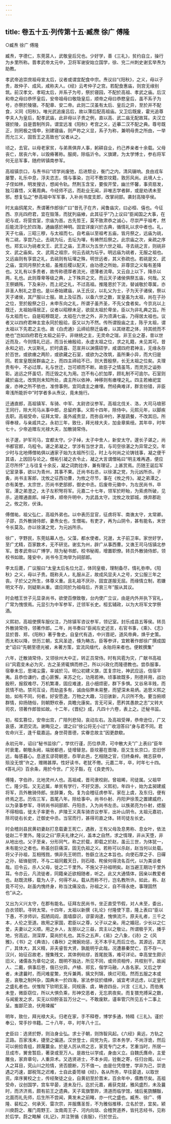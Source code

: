 ```yaml
---
---
---
```

title: 卷五十五·列传第十五·臧焘  徐广  傅隆
---

○臧焘  徐广  傅隆

臧焘，字德仁，东莞莒人，武敬皇后兄也。少好学，善《三礼》，贫约自立，操行为乡里所称。晋孝武帝太元中，卫将军谢安始立国学，徐、兖二州刺史谢玄举焘为助教。

孝武帝追崇庶祖母宣太后，议者或谓宜配食中宗。焘议曰“《阳秋》，之义，母以子贵，故仲子、成风，咸称夫人。《经》云考仲子之宫。若配食惠庙，则宫无缘别筑。前汉孝文、孝昭太后，并系子为号，祭於寝园，不配於高祖、孝武之庙。后汉和帝之母曰恭怀皇后，安帝祖母曰敬隐皇后，顺帝之母曰恭愍皇后，虽不系子为号，亦祭於陵寝。不配章、安二帝。此则二汉虽有太后、皇后之异，至於并不配食，义同《阳秋》。唯光武追废吕后，故以薄后配高祖庙。又卫后既废，霍光追尊李夫人为皇后，配孝武庙，此非母以子贵之例，直以高、武二庙无配故耳。夫汉立寝於陵，自是晋制所异。谓宜远准《阳秋》考宫之义，近摹二汉不配之典。尊号既正，则罔极之情申，别建寝庙，则严祢之义显，系子为称，兼明母贵之所由，一举而允三义，固哲王之高致也”议者从之。

顷之，去官。以母老家贫，与弟熹俱弃人事，躬耕自业，约己养亲者十余载。父母丧亡，居丧六年，以毁瘠著称。服阕，除临沂令。义旗建，为太学博士，参右将军何无忌军事，随府转镇南参军。

高祖镇京口，与焘书曰“顷学尚废弛，后进颓业，衡门之内，清风辍响。良由戎车屡警，礼乐中息，浮夫恣志，情与事染，岂可不敷崇坟籍，敦厉风尚。此境人士，子侄如林，明发搜访，想闻令轨。然荆玉含宝，要俟开莹，幽兰怀馨，事资扇发，独习寡悟，义著周典。今经师不远，而赴业无闻，非唯志学者鲜，或是劝诱未至邪。想复弘之”参高祖中军军事，入补尚书度支郎，改掌祠部。袭封高陵亭侯。

时太庙鸱尾灾，焘谓著作郎徐广曰“昔孔子在齐，闻鲁庙灾，曰必桓、僖也。今征西、京兆四府君，宜在毁落，而犹列庙飨，此其征乎”乃上议曰“臣闻国之大事，在祀与戎，将营宫室，宗庙为首。古先哲王，莫不致肃恭之诚心，尽崇严乎祖考，然后能流淳化於四海，通幽感於神明。固宜详废兴於古典，循情礼以求中者也。礼，天子七庙，三昭三穆，与太祖而七。自考庙以至祖考五庙，皆月祭之，远庙为祧，有二祧，享尝乃止。去祧为坛，去坛为墠，有祷然后祭之。此宗庙之次，亲疏之序也。郑玄以为祧者文王、武王之庙，王肃以为五世六世之祖。寻去祧之言，则祧非文、武之庙矣。文、武周之祖宗，何云去祧为坛乎。明远庙为祧者，无服之祖也。又远庙则有享尝之礼，去祧则有坛墠之殊，明世远者，其义弥疏也。若祧是文、武之庙，宜同月祭於太祖，虽推后稷以配天，由功德之所始，非尊崇之义每有差降也。又礼有以多贵者，故传称德厚者流光，德薄者流卑。又云自上以下，降杀以两，礼也。此则尊卑等级之典，上下殊异之文。而云天子诸侯俱祭五庙，何哉。又王祭嫡殇，下及来孙，而上祀之礼，不过高祖。推隆恩於下流，替诚敬於尊属，亦非圣人制礼之意也。是以泰始建庙，从王氏议，以礼父为士，子为天子诸侯，祭以天子诸侯，其尸服以士服。故上及征西，以备六世之数，宣皇虽为太祖，尚在子孙之位，至於殷祭之日，未申东向之礼，所谓子虽齐圣，不先父食者矣。今京兆以上既迁，太祖始得居正，议者以昭穆未足，欲屈太祖於卑坐，臣以为非礼典之旨。所与太祖而七，自是昭穆既足，太祖在六世之外，非为须满七庙，乃得居太祖也。议者又以四府君神主宜永同於殷祫，臣又以为不然。传所谓毁庙之主，陈乎太祖，谓太祖以下先君之主也。故《白虎通》云禘祫祭迁庙者，以其继君之体，持其统而不绝也”岂如四府君在太祖之前乎。非继统之主，无灵命之瑞，非王业之基，昔以世近而及，今则情礼已远，而当长飨殷祫，永虚太祖之位，求之礼籍，未见其可。昔永和之初，大议斯礼，於时虞喜、范宣并以渊儒硕学，咸谓四府君神主，无缘永存於百世。或欲瘗之两阶，或欲藏之石室，或欲为之改筑，虽所秉小异，而大归是同。若宣皇既居群庙之上，而四主禘祫不已，则大晋殷祭，长无太祖之位矣。夫理贵有中，不必过厚。礼与世迁，岂可顺而不断。故臣子之情虽笃，而灵厉之谥弥彰。追远之怀虽切，而迁毁之礼为用。岂不有心於加厚，顾礼制不可逾尔。石室则藏於庙北，改筑则未知所处，虞主所以依神，神移则有瘗埋之礼。四主若飨祀宜废，亦神之所不依也，准傍事例，宜同虞主之瘗埋。然经典难详，群言纷错，非臣卑浅所能折中”时学者多从焘议，竟未施行。

迁通直郎，高祖镇军、车骑、中军、太尉咨议参军。高祖北伐关、洛，大司马琅邪王同行，除大司马从事中郎，总留府事。义熙十四年，除侍中。元熙元年，以脚疾去职。高祖受命，征拜太常，虽外戚贵显，而弥自冲约，茅屋蔬餐，不改其旧。所得奉禄，与亲戚共之。永初三年，致仕，拜光禄大夫，加金章紫绶。其年卒，时年七十。少帝追赠左光禄大夫，加散骑常侍。

长子邃，护军司马，宜都太守。少子绰，太子中舍人，新安太守。邃长子谌之，尚书都官郎，乌程令。谌之弟凝之，学涉有当世才具，与司空徐湛之为异常之交。年少时与北地傅僧祐俱以通家子始为太祖所引见，时上与何尚之论铸钱事，凝之便干其语，上因回与论之。僧祐引凝之衣令止，凝之大言谓僧祐曰“明主难再遇，便应正尽所怀”上与往复十余反，凝之词韵铨序，兼有理证，上甚赏焉。历随王诞后军记室录事，欲以为青州，其事不果。迁尚书右丞，以徐湛之党，为元凶所杀。子夤，尚书主客郎，沈攸之征西功曹，为攸之尽节，事在《攸之传》。凝之弟潭之，亦有美誉。太宗世，历尚书吏部郎，御史中丞。后废帝元徽中，为左民尚书，卒官。潭之弟澄之，太子左积弩将军。元嘉二十七年，领军於盱眙，为索虏所破，见杀，追赠通直郎。绰子焕，顺帝升明中，为武昌太守。沈攸之攻郢城，焕弃郡赴之。攸之败，伏诛。

傅僧祐，祖父弘仁，高祖外弟也。以中表历显官，征虏将军、南谯太守，太常卿。子邵，员外散骑侍郎，妻焘女也，生僧祐，有吏才，再为山阴令，甚有能名，末世令长莫及。亦以徐湛之党，为元凶所杀。

徐广，字野民，东莞姑幕人也。父藻，都水使者。兄邈，太子前卫率。家世好学，至广尤精，百家数术，无不研览。谢玄为州，辟广从事西曹。又谯王司马恬镇北参军。晋孝武帝以广博学，除为秘书郎，校书秘阁，增置职僚。转员外散骑侍郎，领校书如故。隆安中，尚书令王珣举为祠部郎。

李太后薨，广议服曰“太皇太后名位允正，体同皇极，理制备尽，情礼弥申。《阳秋》之义，母以子贵。既称夫人，礼服从正，故成风显夫人之号，文公服三年之丧。子於父之所生，体尊义重。且礼祖不厌孙，固宜遂服无屈。而缘情立制，若嫌明文不存，则疑斯从重。谓应同於为祖母后，齐衰三年”服从其议。

时会稽王世子元显录尚书，欲使百僚致敬，台内使广立议，由是内外并执下官礼，广常为愧恨焉。元显引为中军参军，迁领军长史。桓玄辅政，以为大将军文学祭酒。

义熙初，高祖使撰车服仪注，乃除镇军咨议参军，领记室。封乐成县五等侯。转员外散骑常侍，领著作郎。二年，尚书奏曰“臣闻左史述言，右官书事，《乘》、《志》显於晋、郑，《阳秋》著乎鲁史。自皇代有造，中兴晋祀，道风帝典，焕乎史策。而太和以降，世历三朝，玄风圣迹，倏为畴古。臣等参详，宜敕著作郎徐广撰成国史”诏曰“先朝至德光被，未著方策，宜流风缅代，永贻将来者也。便敕撰集”

六年，迁散骑常侍，又领徐州大中正，转正员常侍。时有风雹为灾，广献书高祖曰“风雹变未必为灾，古之圣贤辄惧而修己，所以兴政化而隆德教也。尝忝服事，宿眷未忘，思竭尘露，率诚於习。明公初建义旗，匡复宗社，神武应运，信宿平夷。且恭俭谦约，虚心匪懈，来苏之化，功用若神。顷事故既多，刑德并用，战功殷积，报叙难尽，万机繁凑，固应难速，且小细烦密，群下多惧。又谷帛丰贱，而民情不劝。禁司互设，而劫盗多有，诚由俗弊未易整，而望深未易炳。追思义熙之始，如有不同，何者。好安愿逸，万物之大趣，习旧骇新，凡识所不免。要当俯顺群情，抑扬随俗，则朝野欢泰，具瞻允康矣。言无可采，愿矜其愚款之志”又转大司农，领著作郎皆如故。十二年，《晋纪》成，凡四十六卷，表上之。迁秘书监。

初，桓玄篡位，安帝出宫，广陪列悲恸，哀动左右。及高祖受禅，恭帝逊位，广又哀感，涕泗交流。谢晦见之，谓之曰“徐公将无小过”广收泪答曰“身与君不同。君佐命兴王，逢千载嘉运。身世荷晋德，实眷恋故主”因更歔欷。

永初元年，诏曰“秘书监徐广，学优行谨，历位恭肃，可中散大夫”广上表曰“臣年时衰耄，朝敬永阙，端居都邑，徒增替怠。臣坟墓在晋陵，臣又生长京口，恋旧怀远，每感暮心。息道玄谬荷朝恩，忝宰此邑，乞相随之官，归终桑梓。微志获申，殒没无恨”许之，赠赐甚厚。性好读书，老犹不倦。元嘉二年，卒，时年七十四。《答礼问》百余条，用於今世。广兄子豁，在《良吏传》。

傅隆，字伯祚，北地灵州人也。高祖咸，晋司隶校尉。曾祖晞，司徒属。父祖早亡。隆少孤，又无近属，单贫有学行，不好交游。义熙初，年四十，始为孟昶建威将军，员外散骑侍郎。坐辞兼，免。复为会稽征虏参军。家在上虞，及东归，便有终焉之志。历佐三军，首尾八年。除给事中。尚书仆射、丹阳尹徐羡之置建威府，以为录事参军，寻转尚书祠部郎、丹阳丞，入为尚书左丞。以族弟亮为仆射，缌服不得相临，徙太子率更令，庐陵王义真车骑咨议参军，出补山阴令。太祖元嘉初，除司徒右长史，迁御史中丞。当官而行，甚得司直之体。转司徒左长史。

时会稽剡县民黄初妻赵打息载妻王死亡，遇赦，王有父母及息男称、息女叶，依法徙赵二千里外。隆议之曰“原夫礼律之兴，盖本之自然，求之情理，非从天堕，非从地出也。父子至亲，分形同气，称之於载，即载之於赵，虽云三世，为体犹一，未有能分之者也。称虽创巨痛深，固无仇祖之义。若称可以杀赵，赵当何以处载。将父子孙祖，互相残戮，惧非先王明罚，咎繇立法之本旨也。向使石厚之子、日磾之孙，砥锋挺锷，不与二祖同戴天日，则石碏、秺侯何得流名百代，以为美谈者哉。旧令云，杀人父母，徙之二千里外。不施父子孙祖明矣。赵当避王期功千里外耳。令亦云，凡流徙者，同籍亲近欲相随者，听之。此又大通情体，因亲以教爱者也。赵既流移，载为人子，何得不从。载从而称不行，岂名教所许。如此，称、赵竟不可分。赵虽内愧终身，称当沈痛没齿，孙祖之义，自不得永绝，事理固然也”从之。

又出为义兴太守，在郡有能名。征拜左民尚书，坐正直受节假，对人未至，委出，白衣领职。寻转太常。十四年，太祖以新撰《礼论》付隆使下意，隆上表曰“臣以下愚，不涉师训，孤陋闾阎，面墙靡识，谬蒙询逮，愧惧流汗。原夫礼者，三千之本，人伦之至道。故用之家国，君臣以之尊，父子以之亲。用之婚冠，少长以之仁爱，夫妻以之义顺。用之乡人，友朋以之三益，宾主以之敬让。所谓极乎天，播乎地，穷高远，测深厚，莫尚於礼也。其乐之五声，《易》之八象，《诗》之《风雅》，《书》之《典诰》，《春秋》之微婉劝惩，无不本乎礼而后立也。其源远，其流广，其体大，其义精，非夫睿哲大贤，孰能明乎此哉。况遭暴秦焚亡，百不存一。汉兴，始征召故老，搜集残文，其体例纰缪，首尾脱落，难可详论。幸高堂生颇识旧义，诸儒各为章句之说，既明不独达，所见不同，或师资相传，共枝别干。故闻人、二戴，俱事后苍，俄已分异。卢植、郑玄，偕学马融，人各名家。又后之学者，未逮曩时，而问难星繁，充斥兼两，摛文列锦，焕烂可观。然而五服之本或差，哀敬之制舛杂，国典未一於四海，家法参驳於缙绅，诚宜考详远虑，以定皇代之盛礼者也。伏惟陛下钦明玄圣，同规唐、虞，畴咨四岳，兴言《三礼》，而伯夷未登，微臣窃位，所以大惧负乘，形神交恶者，无忘夙夜矣。而复猥充搏采之数，与闻爰发之求，实无以仰酧圣旨万分之一。不敢废默，谨率管穴所见五十二事上呈。蚩鄙茫浪，伏用竦赧”

明年，致仕，拜光禄大夫。归老在家，手不释卷，博学多通，特精《三礼》。谨於奉公，常手抄书籍。二十八年，卒，时年八十三。

史臣曰：选贤於野，则治身业弘。求士子朝，则饰智风起。《六经》奥远，方轨之正路。百家浅末，捷至之偏道。汉世登士，闾党为先，崇本务学，不尚浮诡，然后可以俯拾青组，顾蔑籝金。於是人厉从师之志，家竞专门之术，艺重当时，所居一旦成市，黉舍暂启，著录或至万人。是故仕以学成，身由义立。自魏氏膺命，主爱雕虫，家弃章句，人重异术。又选贤进士，不本乡闾，铨衡之寄，任归台阁。以一人之耳目，究山川之险情，贤否臆断，万不值一。由是仕凭借誉，学非为己，崇诡遇之巧速，鄙税驾之迟难，士自此委笥植《经》，各从所务，早往晏退，以取世资。庠序黉校之士，传经聚徒之业，自黄初至於晋末，百余年中，儒教尽矣。高祖受命，议创国学，宫车早晏，道未及行。迄於元嘉，甫获克就，雅风盛烈，未及曩时，而济济焉，颇有前王之遗典。天子鸾旗警跸，清道而临学馆，储后冕旒黼黻，北面而礼先师，后生所不尝闻，黄发未之前睹，亦一代之盛也。臧焘、徐广、傅隆、裴松之、何承天、雷次宗，并服膺圣哲，不为雅俗推移，立名於世，宜矣。颍川庾蔚之、雁门周野王、汝南周王子、河内向琰、会稽贺道养，皆托志经书，见称於后学。蔚之略解《礼记》，并注贺循《丧服》，行於世云。

